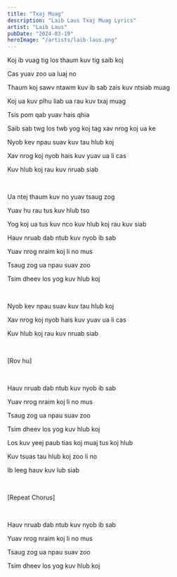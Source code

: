```yaml
---
title: "Txaj Muag"
description: "Laib Laus Txaj Muag Lyrics"
artist: "Laib Laus"
pubDate: "2024-03-19"
heroImage: "/artists/laib-laus.png"
---
```


Koj ib vuag tig los thaum kuv tig saib koj

Cas yuav zoo ua luaj no

Thaum koj sawv ntawm kuv ib sab zais kuv ntsiab muag

Koj ua kuv plhu liab ua rau kuv txaj muag

Tsis pom qab yuav hais qhia

Saib sab twg los twb yog koj tag xav nrog koj ua ke

Nyob kev npau suav kuv tau hlub koj

Xav nrog koj nyob hais kuv yuav ua li cas

Kuv hlub koj rau kuv nruab siab

<br />

Ua ntej thaum kuv no yuav tsaug zog

Yuav hu rau tus kuv hlub tso

Yog koj ua tus kuv nco kuv hlub koj rau kuv siab

Hauv nruab dab ntub kuv nyob ib sab

Yuav nrog nraim koj li no mus

Tsaug zog ua npau suav zoo

Tsim dheev los yog kuv hlub koj

<br />

Nyob kev npau suav kuv tau hlub koj

Xav nrog koj nyob hais kuv yuav ua li cas

Kuv hlub koj rau kuv nruab siab

<br />

[Rov hu]

<br />

Hauv nruab dab ntub kuv nyob ib sab

Yuav nrog nraim koj li no mus

Tsaug zog ua npau suav zoo

Tsim dheev los yog kuv hlub koj

Los kuv yeej paub tias koj muaj tus koj hlub

Kuv tsuas tau hlub koj zoo li no

Ib leeg hauv kuv lub siab

<br />

[Repeat Chorus]

<br />

Hauv nruab dab ntub kuv nyob ib sab

Yuav nrog nraim koj li no mus

Tsaug zog ua npau suav zoo

Tsim dheev los yog kuv hlub koj
